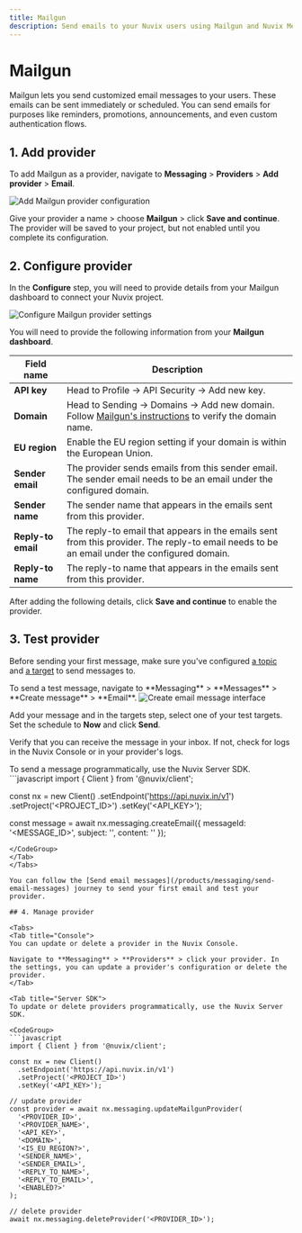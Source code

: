 ```yaml
---
title: Mailgun
description: Send emails to your Nuvix users using Mailgun and Nuvix Messaging.
---
```


# Mailgun

Mailgun lets you send customized email messages to your users. These emails can be sent immediately or scheduled. You can send emails for purposes like reminders, promotions, announcements, and even custom authentication flows.

## 1. Add provider

To add Mailgun as a provider, navigate to **Messaging** > **Providers** > **Add provider** > **Email**.

<Frame>
<img src="/images/docs/messaging/providers/mailgun/add-mailgun.png" alt="Add Mailgun provider configuration" />
</Frame>

Give your provider a name > choose **Mailgun** > click **Save and continue**. The provider will be saved to your project, but not enabled until you complete its configuration.

## 2. Configure provider

In the **Configure** step, you will need to provide details from your Mailgun dashboard to connect your Nuvix project.

<Frame>
<img src="/images/docs/messaging/providers/mailgun/configure-mailgun.png" alt="Configure Mailgun provider settings" />
</Frame>

You will need to provide the following information from your **Mailgun dashboard**.

| Field name | Description |
|------------|-------------|
| **API key** | Head to Profile -> API Security -> Add new key. |
| **Domain** | Head to Sending -> Domains -> Add new domain. Follow [Mailgun's instructions](https://help.mailgun.com/hc/en-us/articles/360026833053-Domain-Verification-Walkthrough) to verify the domain name. |
| **EU region** | Enable the EU region setting if your domain is within the European Union. |
| **Sender email** | The provider sends emails from this sender email. The sender email needs to be an email under the configured domain. |
| **Sender name** | The sender name that appears in the emails sent from this provider. |
| **Reply-to email** | The reply-to email that appears in the emails sent from this provider. The reply-to email needs to be an email under the configured domain. |
| **Reply-to name** | The reply-to name that appears in the emails sent from this provider. |

After adding the following details, click **Save and continue** to enable the provider.

## 3. Test provider

Before sending your first message, make sure you've configured [a topic](/products/messaging/topics) and [a target](/products/messaging/targets) to send messages to.

<Tabs>
<Tab title="Console">
To send a test message, navigate to **Messaging** > **Messages** > **Create message** > **Email**.

<Frame>
<img src="/images/docs/messaging/messages/create-email-message.png" alt="Create email message interface" />
</Frame>

Add your message and in the targets step, select one of your test targets. Set the schedule to **Now** and click **Send**.

Verify that you can receive the message in your inbox. If not, check for logs in the Nuvix Console or in your provider's logs.
</Tab>

<Tab title="Server SDK">
To send a message programmatically, use the Nuvix Server SDK.

<CodeGroup>
```javascript
import { Client } from '@nuvix/client';

const nx = new Client()
  .setEndpoint('https://api.nuvix.in/v1')
  .setProject('<PROJECT_ID>')
  .setKey('<API_KEY>');

const message = await nx.messaging.createEmail({
  messageId: '<MESSAGE_ID>',
  subject: '<SUBJECT>',
  content: '<CONTENT>'
});
```
</CodeGroup>
</Tab>
</Tabs>

You can follow the [Send email messages](/products/messaging/send-email-messages) journey to send your first email and test your provider.

## 4. Manage provider

<Tabs>
<Tab title="Console">
You can update or delete a provider in the Nuvix Console.

Navigate to **Messaging** > **Providers** > click your provider. In the settings, you can update a provider's configuration or delete the provider.
</Tab>

<Tab title="Server SDK">
To update or delete providers programmatically, use the Nuvix Server SDK.

<CodeGroup>
```javascript
import { Client } from '@nuvix/client';

const nx = new Client()
  .setEndpoint('https://api.nuvix.in/v1')
  .setProject('<PROJECT_ID>')
  .setKey('<API_KEY>');

// update provider
const provider = await nx.messaging.updateMailgunProvider(
  '<PROVIDER_ID>',
  '<PROVIDER_NAME>',
  '<API_KEY>',
  '<DOMAIN>',
  '<IS_EU_REGION?>',
  '<SENDER_NAME>',
  '<SENDER_EMAIL>',
  '<REPLY_TO_NAME>',
  '<REPLY_TO_EMAIL>',
  '<ENABLED?>'
);

// delete provider
await nx.messaging.deleteProvider('<PROVIDER_ID>');
```
</CodeGroup>
</Tab>
</Tabs>